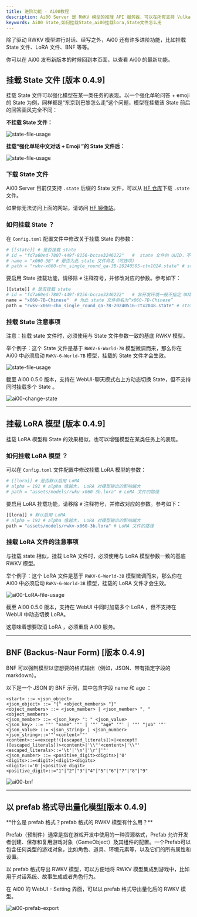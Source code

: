 ```yaml
---
title: 进阶功能 - Ai00教程
description: Ai00 Server 是 RWKV 模型的推理 API 服务器，可以在所有支持 Vulkan 的 GPU 上运行，支持大部分 NVIDIA、AMD、Intel 的显卡（包括集成显卡）。
keywords: Ai00 State,如何挂载State,ai00挂载lora,State文件怎么用
---
```



除了驱动 RWKV 模型进行对话、续写之外，Ai00 还有许多进阶功能，比如挂载 State 文件、LoRA 文件、BNF 等等。

你可以在 Ai00 发布新版本的时候回到本页面，以查看 Ai00 的最新功能。

## 挂载 State 文件 [版本 0.4.9]

挂载 State 文件可以强化模型在某一类任务的表现。以一个强化单轮问答 + emoji 的 State 为例，同样都是“东京到巴黎怎么走”这个问题，模型在挂载该 State 前后的回答画风完全不同：

**不挂载 State 文件：**

![state-file-usage](./ai00-answer-without-state.png)

**挂载“强化单轮中文对话 + Emoji ”的 State 文件后：**

![state-file-usage](./ai00-answer-with-state.png)

### 下载 State 文件

Ai00 Server 目前仅支持 `.state` 后缀的 State 文件，可以从 [HF 仓库](https://huggingface.co/cgisky/ai00_rwkv_x060/tree/main)下载 `.state` 文件。

如果你无法访问上面的网站，请访问 [HF 镜像站](https://hf-mirror.com/cgisky/ai00_rwkv_x060/tree/main)。

### 如何挂载 State ？

在 `Config.toml` 配置文件中修改关于挂载 State 的参数：

``` bash copy
# [[state]] # 是否挂载 state
# id = "fd7a60ed-7807-449f-8256-bccae3246222"   #  state 文件的 UUID，不指定则随机分配 
# name = "x060-3B" # 是否为此 state 文件命名（可选项）
# path = "rwkv-x060-chn_single_round_qa-3B-20240505-ctx1024.state" # state 文件的路径
```
要启用 State 挂载功能，请移除 `#` 注释符号，并修改对应的参数。参考如下：

``` bash copy
[[state]] # 是否挂载 state
# id = "fd7a60ed-7807-449f-8256-bccae3246222"   # 非开发环境一般不指定 UUID，可保留 `#` 注释符
name = "x060-7B-Chinese"  # 为此 state 文件命名为“x060-7B-Chinese”
path = "rwkv-x060-chn_single_round_qa-7B-20240516-ctx2048.state" # state 文件的名称，存放在 `model` 文件夹
```

### 挂载 State 注意事项

<Callout type="warning" emoji="⚠️">
注意：挂载 state 文件时，必须使用与 State 文件参数一致的基底 RWKV 模型。
</Callout>

举个例子：这个 State 文件是基于 `RWKV-6-World-7B` 模型微调而来，那么你在 Ai00 中必须启动 `RWKV-6-World-7B` 模型，挂载的 State 文件才会生效。

![state-file-usage](./ai00-state-file-usage.png)

<Callout type="info" emoji="ℹ️">
截至 Ai00 0.5.0 版本，支持在 WebUI-聊天模式右上方动态切换 State，但不支持同时挂载多个 State 。
</Callout>

![ai00-change-state](./ai00-change-state.png)

---
## 挂载 LoRA 模型 [版本 0.4.9]

挂载 LoRA 模型和 State 的效果相似，也可以增强模型在某类任务上的表现。

### 如何挂载 LoRA 模型 ？

可以在 `Config.toml` 文件配置中修改挂载 LoRA 模型的参数：
``` bash copy
# [[lora]] # 是否默认启用 LoRA 
# alpha = 192 # alpha 值越大， LoRA 对模型输出的影响越大
# path = "assets/models/rwkv-x060-3b.lora" # LoRA 文件的路径
```
要启用 LoRA 挂载功能，请移除 `#` 注释符号，并修改对应的参数。参考如下：

``` bash copy
[[lora]] # 默认启用 LoRA 
# alpha = 192 # alpha 值越大， LoRA 对模型输出的影响越大
path = "assets/models/rwkv-x060-3b.lora" # LoRA 文件的路径
```

### 挂载 LoRA 文件的注意事项

<Callout type="warning" emoji="⚠️">
与挂载 state 相似，挂载 LoRA 文件时，必须使用与 LoRA 模型参数一致的基底 RWKV 模型。
</Callout>

举个例子：这个 LoRA 文件是基于 `RWKV-6-World-3B` 模型微调而来，那么你在 Ai00 中必须启动 `RWKV-6-World-3B` 模型，挂载的 LoRA 文件才会生效。

![ai00-LoRA-file-usage](./ai00-LoRA-file-usage.png)

<Callout type="info" emoji="ℹ️">
截至 Ai00 0.5.0 版本，支持在 WebUI 中同时加载多个 LoRA ，但不支持在 WebUI 中动态切换 LoRA。

这意味着想要取消 LoRA ，必须重启 Ai00 服务。
</Callout>

---
## BNF (Backus-Naur Form) [版本 0.4.9]

BNF 可以强制模型以您想要的格式输出（例如，JSON、带有指定字段的 markdown）。

以下是一个 JSON 的 BNF 示例，其中包含字段 name 和 age ：

```
<start> ::= <json_object>
<json_object> ::= "{" <object_members> "}"
<object_members> ::= <json_member> | <json_member> ", " <object_members>
<json_member> ::= <json_key> ": " <json_value>
<json_key> ::= '"' "name" '"' | '"' "age" '"' | '"' "job" '"'
<json_value> ::= <json_string> | <json_number>
<json_string>::='"'<content>'"'
<content>::=<except!([escaped_literals])>|<except!([escaped_literals])><content>|'\\"'<content>|'\\"'
<escaped_literals>::='\t'|'\n'|'\r'|'"'
<json_number> ::= <positive_digit><digits>|'0'
<digits>::=<digit>|<digit><digits>
<digit>::='0'|<positive_digit>
<positive_digit>::="1"|"2"|"3"|"4"|"5"|"6"|"7"|"8"|"9"
```

![ai00-bnf](./ai00-bnf.png)

---
## 以 prefab 格式导出量化模型[版本 0.4.9]

<Callout type="info" emoji="ℹ️">
**什么是 prefab 格式？prefab 格式的 RWKV 模型有什么用？**

Prefab（预制件）通常是指在游戏开发中使用的一种资源格式，Prefab 允许开发者创建、保存和复用游戏对象（GameObject）及其组件的配置。一个Prefab可以包含任何类型的游戏对象，比如角色、道具、环境元素等，以及它们的所有属性和设置。

以 prefab 格式导出 RWKV 模型，可以方便地将 RWKV 模型集成到游戏中，比如用于对话系统、故事生成或者角色行为。
</Callout>

在 Ai00 的 WebUI - Setting 界面，可以以 prefab 格式导出量化后的 RWKV 模型。

![ai00-prefab-export](./ai00-prefab-export.png)


